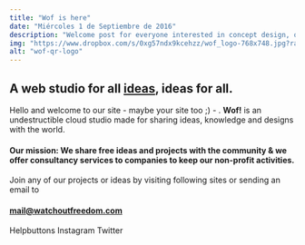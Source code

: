 ```yaml
---
title: "Wof is here"
date: "Miércoles 1 de Septiembre de 2016"
description: "Welcome post for everyone interested in concept design, opensource and freedom in general"
img: "https://www.dropbox.com/s/0xg57ndx9kcehzz/wof_logo-768x748.jpg?raw=1"
alt: "wof-qr-logo"
---
```


<h2>A web studio for all <a href="http://www.watchoutfreedom.com/watchoutfreedom.com">ideas</a>, ideas for all.</h2>
<p>Hello and welcome to our site - maybe your site too ;) - . <strong>Wof!</strong> is an undestructible cloud studio made for sharing ideas, knowledge and designs with the world.</p>
<h4>Our mission: We share free ideas and projects with the community & we offer consultancy services to companies to keep our non-profit activities.</h4>

Join any of our projects or ideas by visiting following sites or sending an email to <h4><strong><a href="mailto:mail@watchoutfreedom.com">mail@watchoutfreedom.com</a></strong></h4>


Helpbuttons
Instagram
Twitter
